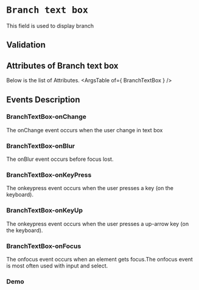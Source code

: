 <!-- Custom-MDX-Documentation.mdx -->

# `Branch text box`

 
This field is used to display branch

## Validation 


## Attributes of Branch text box
Below is the list of Attributes.
<ArgsTable of={ BranchTextBox } /> 

## Events Description

### BranchTextBox-onChange

The onChange event occurs when the user change in text box

### BranchTextBox-onBlur

The onBlur event occurs before focus lost.

### BranchTextBox-onKeyPress

The onkeypress event occurs when the user presses a key (on the keyboard).

### BranchTextBox-onKeyUp

The onkeypress event occurs when the user presses a up-arrow key (on the keyboard).

### BranchTextBox-onFocus

The onfocus event occurs when an element gets focus.The onfocus event is most often used with input and select.
### Demo

<Canvas>
<Story id="branchtextbox--primary" />
</Canvas>

 